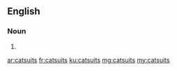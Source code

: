 ==English==

===Noun===
{{head|en}}

# {{plural of|catsuit}}

[[ar:catsuits]]
[[fr:catsuits]]
[[ku:catsuits]]
[[mg:catsuits]]
[[my:catsuits]]